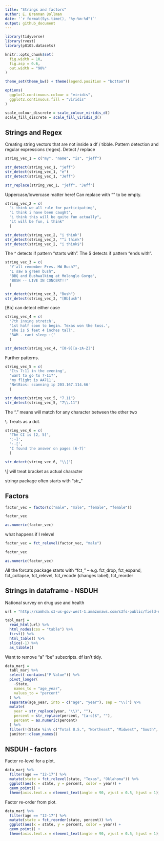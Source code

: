 ```yaml
---
title: "Strings and factors"
author: E. Brennan Bollman
date: '`r format(Sys.time(), "%y-%m-%d")`'
output: github_document
---
```


```r
library(tidyverse)
library(rvest)
library(p8105.datasets)

knitr::opts_chunk$set(
  fig.width = 10,
  fig.asp = 0.6,
  out.width = "90%"
)

theme_set(theme_bw() + theme(legend.position = "bottom")) 

options(
  ggplot2.continuous.colour = "viridis",
  ggplot2.continuous.fill = "viridis"
)

scale_colour_discrete = scale_colour_viridis_d()
scale_fill_discrete = scale_fill_viridis_d()
```

## Strings and Regex

Creating string vectors that are not inside a df / tibble. Pattern detection and regular expressions (regex). Detect / replace

```r
string_vec_1 = c("my", "name", "is", "jeff")

str_detect(string_vec_1, "jeff")
str_detect(string_vec_1, "e")
str_detect(string_vec_1, "Jeff")

str_replace(string_vec_1, "jeff", "Jeff")
```

Uppercase/lowercase matter here! Can replace with "" to be empty.


```r
string_vec_2 = c(
  "i think we all rule for participating",
  "i think i have been caught",
  "i think this will be quite fun actually",
  "it will be fun, i think"
  )

str_detect(string_vec_2, "i think")
str_detect(string_vec_2, "^i think")
str_detect(string_vec_2, "i think$")
```

The ^ detects if pattern "starts with". The $ detects if pattern "ends with".

```r
string_vec_3 = c(
  "Y'all remember Pres. HW Bush?",
  "I saw a green bush",
  "BBQ and Bushwalking at Molonglo Gorge",
  "BUSH -- LIVE IN CONCERT!!"
  )

str_detect(string_vec_3, "Bush")
str_detect(string_vec_3, "[Bb]ush")
```

[Bb] can detect either case

```r
string_vec_4 = c(
  '7th inning stretch',
  '1st half soon to begin. Texas won the toss.',
  'she is 5 feet 4 inches tall',
  '3AM - cant sleep :('
  )

str_detect(string_vec_4, "[0-9][a-zA-Z]")
```

Further patterns.

```r
string_vec_5 = c(
  'Its 7:11 in the evening',
  'want to go to 7-11?',
  'my flight is AA711',
  'NetBios: scanning ip 203.167.114.66'
  )

str_detect(string_vec_5, "7.11")
str_detect(string_vec_5, "7\\.11")
```

The "." means will match for any character between the other two

\\. Treats as a dot.

```r
string_vec_6 = c(
  'The CI is [2, 5]',
  ':-]',
  ':-[',
  'I found the answer on pages [6-7]'
  )

str_detect(string_vec_6, "\\[")
```

\\[ will treat bracket as actual character

stringr package often starts with "str_"

## Factors

```r
factor_vec = factor(c("male", "male", "female", "female"))

factor_vec

as.numeric(factor_vec)
```

what happens if I relevel

```r
factor_vec = fct_relevel(factor_vec, "male")

factor_vec

as.numeric(factor_vec)
```

All the forcats package starts with "fct_" -- e.g. fct_drop, fct_expand, fct_collapse, fct_relevel, fct_recode (changes label), fct_reorder 

## Strings in dataframe - NSDUH

National survey on drug use and health

```r
url = "http://samhda.s3-us-gov-west-1.amazonaws.com/s3fs-public/field-uploads/2k15StateFiles/NSDUHsaeShortTermCHG2015.htm"

tabl_marj = 
  read_html(url) %>% 
  html_nodes(css = "table") %>% 
  first() %>% 
  html_table() %>% 
  slice(-1) %>% 
  as_tibble()
```

Want to remove "a" "be" subscripts. df isn't tidy. 

```r
data_marj = 
  tabl_marj %>% 
  select(-contains("P Value")) %>% 
  pivot_longer(
    -State,
    names_to = "age_year",
    values_to = "percent"
  ) %>% 
  separate(age_year, into = c("age", "year"), sep = "\\(") %>% 
  mutate(
    year = str_replace(year, "\\)", ""),
    percent = str_replace(percent, "[a-c]$", ""),
    percent = as.numeric(percent)
  ) %>% 
  filter(!(State %in% c("Total U.S.", "Northeast", "Midwest", "South", "West"))) %>% 
  janitor::clean_names()
```

## NSDUH - factors

Factor re-level for a plot.

```r
data_marj %>% 
  filter(age == "12-17") %>% 
  mutate(state = fct_relevel(state, "Texas", "Oklahoma")) %>% 
  ggplot(aes(x = state, y = percent, color = year)) + 
  geom_point() + 
  theme(axis.text.x = element_text(angle = 90, vjust = 0.5, hjust = 1))
```

Factor re-order from plot.

```r
data_marj %>% 
  filter(age == "12-17") %>% 
  mutate(state = fct_reorder(state, percent)) %>% 
  ggplot(aes(x = state, y = percent, color = year)) + 
  geom_point() + 
  theme(axis.text.x = element_text(angle = 90, vjust = 0.5, hjust = 1))
```



